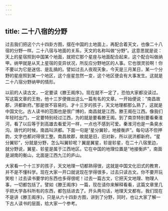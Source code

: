 ```yaml
---
---
---
```

title: 二十八宿的分野
---




过去我们把这个六十四卦方图，摆在中国的土地面上，再配合着天文，也像二十八宿的分野一样。二十八宿与地面的关系，天文的名称叫做“分野”。这意思就是说：天上的星宿照到中国某个地面，就把它那个星座与地面配合起来，这个配合叫做纳甲。纳甲就是从天上星宿的变异状况，所反应分野地区的人事。它也很灵验啊！你不要以为它是迷信、是乱搞的。譬如过去人夜观天象，今天是三月某日，某一个分野的星座照到某一个地区，这个座星忽然一变，这个地区便会有大事发生。这就是二十八宿分野纳甲的情形。

以前的人读古文，一定要读《滕王阁序》。现在就不一定了，恐怕大家都没读过。写这篇文章的王勃，他十三岁便做出这么一篇有名的文章。一开始便说：“南昌故郡，洪都新府。”那是很不容易的。才十三岁的孩子，天文地理都那么熟了，这就是中国文化。古人读书的范围也是很广博的，南昌就是江西，滕王阁在江西。像我们年轻时出门，一定要特别经过江西，为的就是要看滕王阁。到了南京特别要看秦淮河，看了以后等于到高雄去看爱河一样，一点也不感到可爱。秦淮河也是一条臭水沟。唐代的时候，南昌叫洪都。下面一句是“星分翼轸，地接衡庐”。每句话不但押韵，文字也都对得很工整。南昌故郡，故就是旧，旧对新，所以说洪都新府。“星分翼轸”，分就是分野，怎么叫翼轸呢？翼是翼星，轸是轸星，在二十八宿里边，就分野说，翼星、轸星是属于江西地区。它在中国的地理位置是“地接衡庐”，南面是湖南的衡山，北面是江西九江的庐山。

大家看一个十三岁的孩子，天文地理一切都熟得很，这就是中国文化旧式的教育，并不是不懂科学。现在大家一开口就说现在学得很多，过去只读古文。你不要开玩笑啦！过去读书要学的东西也多得很呢！过去一篇古文，它把天文地理、物理人事，一切都包括了。譬如《滕王阁序》一篇，现在请你来解释看看，这篇文章里几乎把大学各科所有的东西，都包括进去了。开头两句话，地理天文都有。我们现在不是讲《滕王阁序》，只是从六十四卦方图，讲到了分野，同时，也让大家了解一下古人读书的层面，给大家一个参考。